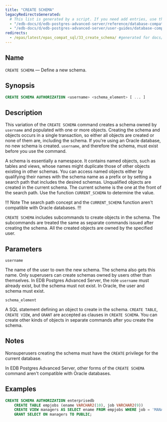 ```yaml
---
title: "CREATE SCHEMA"
legacyRedirectsGenerated:
  # This list is generated by a script. If you need add entries, use the `legacyRedirects` key.
  - "/edb-docs/d/edb-postgres-advanced-server/reference/database-compatibility-for-oracle-developers-reference-guide/9.6/Database_Compatibility_for_Oracle_Developers_Reference_Guide.1.047.html"
  - "/edb-docs/d/edb-postgres-advanced-server/user-guides/database-compatibility-for-oracle-developers-guide/9.5/Database_Compatibility_for_Oracle_Developers_Guide.1.075.html"
redirects:
  - /epas/latest/epas_compat_sql/33_create_schema/ #generated for docs/epas/reorg-role-use-case-mode
---
```


<div id="create_schema" class="registered_link"></div>

## Name

`CREATE SCHEMA` &mdash; Define a new schema.

## Synopsis

```sql
CREATE SCHEMA AUTHORIZATION <username> <schema_element> [ ... ]
```

## Description

This variation of the `CREATE SCHEMA` command creates a schema owned by `username` and populated with one or more objects. Creating the schema and objects occurs in a single transaction, so either all objects are created or none of them are, including the schema. If you're using an Oracle database, no new schema is created. `username`, and therefore the schema, must exist before you use the command.

A schema is essentially a namespace. It contains named objects, such as tables and views, whose names might duplicate those of other objects existing in other schemas. You can access named objects either by qualifying their names with the schema name as a prefix or by setting a search path that includes the desired schemas. Unqualified objects are created in the current schema. The current scheme is the one at the front of the search path. Use the function `CURRENT_SCHEMA` to determine the value.

!!! Note
The search path concept and the `CURRENT_SCHEMA` function aren't compatible with Oracle databases.
!!!

`CREATE SCHEMA` includes subcommands to create objects in the schema. The subcommands are treated the same as separate commands issued after creating the schema. All the created objects are owned by the specified user.

## Parameters

`username`

 The name of the user to own the new schema. The schema also gets this name. Only superusers can create schemas owned by users other than themselves. In EDB Postgres Advanced Server, the role `username` must already exist, but the schema must not exist. In Oracle, the user and schema must exist.

`schema_element`

 A SQL statement defining an object to create in the schema. `CREATE TABLE`, `CREATE VIEW`, and `GRANT` are accepted as clauses in `CREATE SCHEMA`. You can create other kinds of objects in separate commands after you create the schema.

## Notes

Nonsuperusers creating the schema must have the `CREATE` privilege for the current database. 

In EDB Postgres Advanced Server, other forms of the `CREATE SCHEMA` command aren't compatible with Oracle databases.

## Examples

```sql
CREATE SCHEMA AUTHORIZATION enterprisedb
    CREATE TABLE empjobs (ename VARCHAR2(10), job VARCHAR2(9))
    CREATE VIEW managers AS SELECT ename FROM empjobs WHERE job = 'MANAGER'
    GRANT SELECT ON managers TO PUBLIC;
```

